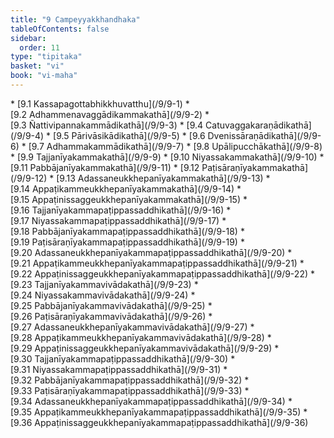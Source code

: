 ```yaml
---
title: "9 Campeyyakkhandhaka"
tableOfContents: false
sidebar:
  order: 11
type: "tipitaka"
basket: "vi"
book: "vi-maha"
---
```



<DynamicBreadcrumb />



<TableOfContents book="vi-maha" section="9">
* [9.1 Kassapagottabhikkhuvatthu](/9/9-1)
* [9.2 Adhammenavaggādikammakathā](/9/9-2)
* [9.3 Ñattivipannakammādikathā](/9/9-3)
* [9.4 Catuvaggakaraṇādikathā](/9/9-4)
* [9.5 Pārivāsikādikathā](/9/9-5)
* [9.6 Dvenissāraṇādikathā](/9/9-6)
* [9.7 Adhammakammādikathā](/9/9-7)
* [9.8 Upālipucchākathā](/9/9-8)
* [9.9 Tajjanīyakammakathā](/9/9-9)
* [9.10 Niyassakammakathā](/9/9-10)
* [9.11 Pabbājanīyakammakathā](/9/9-11)
* [9.12 Paṭisāraṇīyakammakathā](/9/9-12)
* [9.13 Adassaneukkhepanīyakammakathā](/9/9-13)
* [9.14 Appaṭikammeukkhepanīyakammakathā](/9/9-14)
* [9.15 Appaṭinissaggeukkhepanīyakammakathā](/9/9-15)
* [9.16 Tajjanīyakammapaṭippassaddhikathā](/9/9-16)
* [9.17 Niyassakammapaṭippassaddhikathā](/9/9-17)
* [9.18 Pabbājanīyakammapaṭippassaddhikathā](/9/9-18)
* [9.19 Paṭisāraṇīyakammapaṭippassaddhikathā](/9/9-19)
* [9.20 Adassaneukkhepanīyakammapaṭippassaddhikathā](/9/9-20)
* [9.21 Appaṭikammeukkhepanīyakammapaṭippassaddhikathā](/9/9-21)
* [9.22 Appaṭinissaggeukkhepanīyakammapaṭippassaddhikathā](/9/9-22)
* [9.23 Tajjanīyakammavivādakathā](/9/9-23)
* [9.24 Niyassakammavivādakathā](/9/9-24)
* [9.25 Pabbājanīyakammavivādakathā](/9/9-25)
* [9.26 Paṭisāraṇīyakammavivādakathā](/9/9-26)
* [9.27 Adassaneukkhepanīyakammavivādakathā](/9/9-27)
* [9.28 Appaṭikammeukkhepanīyakammavivādakathā](/9/9-28)
* [9.29 Appaṭinissaggeukkhepanīyakammavivādakathā](/9/9-29)
* [9.30 Tajjanīyakammapaṭippassaddhikathā](/9/9-30)
* [9.31 Niyassakammapaṭippassaddhikathā](/9/9-31)
* [9.32 Pabbājanīyakammapaṭippassaddhikathā](/9/9-32)
* [9.33 Paṭisāraṇīyakammapaṭippassaddhikathā](/9/9-33)
* [9.34 Adassaneukkhepanīyakammapaṭippassaddhikathā](/9/9-34)
* [9.35 Appaṭikammeukkhepanīyakammapaṭippassaddhikathā](/9/9-35)
* [9.36 Appaṭinissaggeukkhepanīyakammapaṭippassaddhikathā](/9/9-36)
</TableOfContents>